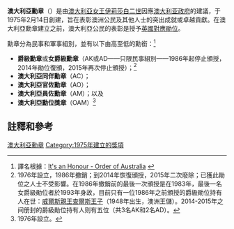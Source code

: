 {{NoteTA
|G1=地名
|G2=Show
|G3=PoliticiansUK
|T=zh-cn:澳大利亚勋章; zh-tw:澳洲勳章; zh-hk:澳洲勳章;
|1=zh-cn:澳大利亚; zh:澳大利亞; zh-hk:澳洲;
|2=zh-hk:查理斯;zh-tw:查爾斯; zh-cn:查尔斯
|3=zh-hk:女皇;zh-tw:女王; 
}}
{{Infobox order
|name            = 澳大利亞勳章
|image           = Order of Australia.png
|caption         = 澳大利亞勳章的爵級/女爵級勳章樣式
|awarded_by      = [[File:Royal_Standard_of_Australia.svg|border]][[澳大利亞君主|澳大利亞女王]]
|type            = [[勳章|勳章]]
|motto           = 
|day             = 
|eligibility     = 在世[[澳洲公民|澳洲公民]]
|for             = 對[[澳大利亞|澳大利亞]]或[[人類|人類]]有突出成就或卓越貢獻
|status          = 當前使用
|commander       = 
|grades          = 爵級勛位（AK/AD）<br />同伴勛位（AC）<br />官佐勛位（AO）<br />員佐勛位（AM）<br />澳洲獎章（OAM）
|former_grades   = 
|established     = 1975年2月14日
|first_induction = 1975年4月21日
|last_induction  = 
|total           = 爵級勳章：15人<br />女爵級勳章：4人<br />同伴勳章：597人<br />官佐勳章：3,274人<br />員佐勳章：11,472人<br />獎章：26,454人
|recipients      = 
|individual      = 
|higher          = 
|lower           = 
|image2          = 
|caption2        = 
}}

'''澳大利亞勳章'''（{{lang-en|Order of Australia}}）是由[[澳大利亞君主|澳大利亞女王]][[伊莉莎白二世|伊莉莎白二世]]因應[[澳大利亚政府|澳大利亚政府]]的建議，于1975年2月14日創建，旨在表彰澳洲公民及其他人士的突出成就或卓越貢獻。在澳大利亞勳章建立之前，澳大利亞公民的表彰是授予[[英國授勳及嘉獎制度|英國對應勛位]]。

勳章分為民事和軍事組別，並有以下由高至低的勳銜：<ref>譯名根據：[https://www.itsanhonour.gov.au/honours/awards/medals/order_of_australia.cfm It's an Honour - Order of Australia] {{Wayback|url=https://www.itsanhonour.gov.au/honours/awards/medals/order_of_australia.cfm |date=20150630165728 }}</ref>
* '''爵級勳章'''或'''女爵級勳章'''（AK或AD——只限民事組別——1986年起停止頒授，2014年勛位復頒，2015年再次停止頒授）；<ref name=AKAD>1976年設立，1986年撤銷；到2014年恢復頒授，2015年二次廢除；已獲此勛位之人士不受影響。在1986年撤銷前的最後一次頒授是在1983年，最後一名女爵級勛位者於1993年身故，目前只有一位1986年之前頒授的爵級勛位持有人在世：[[查爾斯_(威爾斯親王)|威爾斯親王查爾斯王子]]（1948年出生，澳洲王儲）。2014-2015年之间册封的爵級勛位持有人则有五位（共3名AK和2名AD）。</ref>
* '''澳大利亞同伴勳章'''（AC）；
* '''澳大利亞官佐勳章'''（AO）；
* '''澳大利亞員佐勳章'''（AM）；以及
* '''澳大利亞勳位獎章'''（OAM）<ref>1976年設立。</ref>

== 註釋和參考 ==
{{Reflist}}

[[Category:澳大利亞勳章|]]
[[Category:1975年建立的獎項|Category:1975年建立的獎項]]